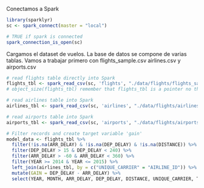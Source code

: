 Conectamos a Spark

```r
library(sparklyr)
sc <- spark_connect(master = "local")

# TRUE if spark is connected 
spark_connection_is_open(sc)
```

Cargamos el dataset de vuelos. La base de datos se compone de varias tablas. Vamos a trabajar primero con flights_sample.csv airlines.csv y airports.csv

```r
# read flights table directly into Spark
flights_tbl <- spark_read_csv(sc, 'flights', "./data/flights/flights_sample.csv")
# object_size(flights_tbl) remember that flights_tbl is a pointer no the full table (that is in Spark)

# read airlines table into Spark
airlines_tbl <- spark_read_csv(sc, 'airlines', "./data/flights/airlines.csv", header = FALSE, columns = c("AIRLINE_ID", "AIRLINE_NAME", "AIRLINE_ALIAS", "IATA", "ICAO", "CALLSIGN", "COUNTRY", "ACTIVE"))

# read airports table into Spark
airports_tbl <- spark_read_csv(sc, 'airports', "./data/flights/airports.csv")
``` 

```r

# Filter records and create target variable 'gain'
model_data <- flights_tbl %>%
  filter(!is.na(ARR_DELAY) & !is.na(DEP_DELAY) & !is.na(DISTANCE)) %>%
  filter(DEP_DELAY > 15 & DEP_DELAY < 240) %>%
  filter(ARR_DELAY > -60 & ARR_DELAY < 360) %>%
  filter(YEAR >= 2014 & YEAR <= 2015) %>%
  left_join(airlines_tbl, by = c("UNIQUE_CARRIER" = "AIRLINE_ID")) %>%
  mutate(GAIN = DEP_DELAY - ARR_DELAY) %>%
  select(YEAR, MONTH, ARR_DELAY, DEP_DELAY, DISTANCE, UNIQUE_CARRIER, TAIL_NUM, GAIN)

```
